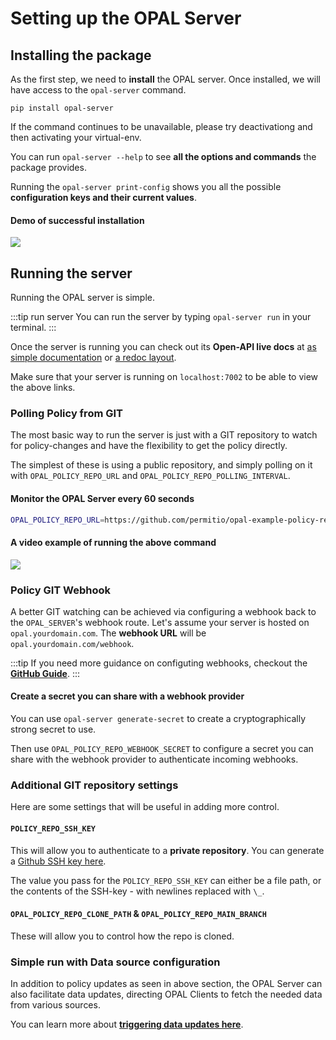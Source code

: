 # Setting up the OPAL Server

## Installing the package

As the first step, we need to **install** the OPAL server. Once installed, we will have access to the
`opal-server` command.

```
pip install opal-server
```

If the command continues to be unavailable, please try deactivationg and then activating your virtual-env.

You can run `opal-server --help` to see **all the options and commands** the package provides.

Running the `opal-server print-config` shows you all the possible **configuration keys and their current values**.

#### Demo of successful installation

<p>
  <a
    href="https://asciinema.org/a/XyDg1ot2Q6UOsWOkiSxGVSJmx?t=1"
    target="_blank"
  >
    <img src="https://asciinema.org/a/XyDg1ot2Q6UOsWOkiSxGVSJmx.svg" />
  </a>
</p>

## Running the server

Running the OPAL server is simple.

:::tip run server
You can run the server by typing `opal-server run` in your terminal.
:::

Once the server is running you can check out its **Open-API live docs** at
[as simple documentation](http://localhost:7002/docs) or [a redoc layout](http://localhost:7002/redoc).

Make sure that your server is running on `localhost:7002` to be able to view the above links.

### Polling Policy from GIT

The most basic way to run the server is just with a GIT repository to watch for policy-changes and have
the flexibility to get the policy directly.

The simplest of these is using a public repository, and simply polling on it with
`OPAL_POLICY_REPO_URL` and `OPAL_POLICY_REPO_POLLING_INTERVAL`.

#### Monitor the OPAL Server every 60 seconds

```sh
OPAL_POLICY_REPO_URL=https://github.com/permitio/opal-example-policy-repo.git  opal-server --policy-repo-polling-interval 60 run
```

#### A video example of running the above command

<p>
  <a
    href="https://asciinema.org/a/4gkfGDR45IeR0Zx3y2zB1Vg9T?t=1"
    target="_blank"
  >
    <img src="https://asciinema.org/a/4gkfGDR45IeR0Zx3y2zB1Vg9T.svg" />
  </a>
</p>

### Policy GIT Webhook

A better GIT watching can be achieved via configuring a webhook back to the `OPAL_SERVER`'s webhook route.
Let's assume your server is hosted on `opal.yourdomain.com`. The **webhook URL** will be `opal.yourdomain.com/webhook`.

:::tip
If you need more guidance on configuting webhooks, checkout the **[GitHub Guide](https://docs.github.com/en/developers/webhooks-and-events/creating-webhooks)**.
:::

#### Create a secret you can share with a webhook provider

You can use `opal-server generate-secret` to create a cryptographically strong secret to use.

Then use `OPAL_POLICY_REPO_WEBHOOK_SECRET` to configure a secret you can share with the webhook provider to authenticate incoming webhooks.

### Additional GIT repository settings

Here are some settings that will be useful in adding more control.

#### `POLICY_REPO_SSH_KEY`

This will allow you to authenticate to a **private repository**. You can generate
a [Github SSH key here](https://docs.github.com/en/github/authenticating-to-github/adding-a-new-ssh-key-to-your-github-account).

The value you pass for the `POLICY_REPO_SSH_KEY` can either be a file path, or the contents of the SSH-key - with newlines replaced with `\_`.

#### `OPAL_POLICY_REPO_CLONE_PATH` & `OPAL_POLICY_REPO_MAIN_BRANCH`

These will allow you to control how the repo is cloned.

### Simple run with Data source configuration

In addition to policy updates as seen in above section, the OPAL Server can also facilitate data updates, directing
OPAL Clients to fetch the needed data from various sources.

You can learn more about **[triggering data updates here](/tutorials/trigger_data_updates)**.
